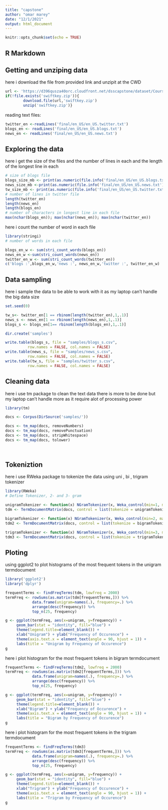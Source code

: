 ---
title: "capstone"
author: "omar marey"
date: "12/1/2021"
output: html_document
---

```{r setup, include=FALSE}
knitr::opts_chunk$set(echo = TRUE)
```

## R Markdown



## Getting and unziping  data
here i download the file from provided link and unzipit at 
the CWD


```{r}


url <- 'https://d396qusza40orc.cloudfront.net/dsscapstone/dataset/Coursera-SwiftKey.zip'
if(!file.exists('swiftkey.zip')){
        download.file(url,'swiftkey.zip')
        unzip('swiftkey.zip')}

```


reading text files:

```{r }
twitter_en <-readLines('final/en_US/en_US.twitter.txt')
blogs_en <- readLines('final/en_US/en_US.blogs.txt')
news_en <- readLines('final/en_US/en_US.news.txt')

```

## Exploring the data

here i get the size of  the files and the number of lines in each and the 
length of the longest line in each
```{r}
# size of blogs file
blogs_size_mb <- print(as.numeric(file.info('final/en_US/en_US.blogs.txt')$size)/1024^2)
news_size_mb <-print(as.numeric(file.info('final/en_US/en_US.news.txt')$size)/1024^2)
tw_size_mb <- print(as.numeric(file.info('final/en_US/en_US.twitter.txt')$size)/1024^2)
# number of lines in twitter file 
length(twitter_en)
length(news_en)
length(blogs_en)
# number of characters in longest line in each file
max(nchar(blogs_en)); max(nchar(news_en)); max(nchar(twitter_en))
```
here i count the number of word in each file 
```{r}
library(stringi)
# number of words in each file

blogs_en_w <- sum(stri_count_words(blogs_en))
news_en_w <-sum(stri_count_words(news_en))
twitter_en_w <- sum(stri_count_words(twitter_en))
c('blogs :',blogs_en_w,'news :', news_en_w,'twitter :', twitter_en_w)

```

## Data sampling 
here i sample the data to be able to work with it as my laptop can't handle 
the big data size
```{r}
set.seed(0)

tw_s<- twitter_en[1 == rbinom(length(twitter_en),1,.1)]
news_s <- news_en[1 == rbinom(length(news_en),1,.1)]
blogs_s <- blogs_en[1== rbinom(length(blogs_en),1,.1)]

dir.create('samples')

write.table(blogs_s, file = "samples/blogs_s.csv", 
          row.names = FALSE, col.names = FALSE)
write.table(news_s, file = "samples/news_s.csv", 
          row.names = FALSE, col.names = FALSE)
write.table(tw_s, file = "samples/twitter_s.csv", 
          row.names = FALSE, col.names = FALSE)
```
## Cleaning data
here i use tm package to clean the text data there is more to be done but 
my laptop can't handle more as it require alot of processing power
```{r}
library(tm)

docs <- Corpus(DirSource('samples/'))

docs <- tm_map(docs, removeNumbers)
docs <- tm_map(docs, removePunctuation)
docs <- tm_map(docs, stripWhitespace)
docs <- tm_map(docs, tolower)

 
```


## Tokeniztion
here i use RWeka package to tokenize the data using uni , bi , trigram tokenizer
```{r}
library(RWeka)
# Define Tokenizer, 2- and 3- gram

unigramTokenizer <- function(x) NGramTokenizer(x, Weka_control(min=1, max=1))
tdm <- TermDocumentMatrix(docs, control = list(tokenize = unigramTokenizer))

bigramTokenizer <- function(x) NGramTokenizer(x, Weka_control(min=2, max=2))
tdm2 <- TermDocumentMatrix(docs, control = list(tokenize = bigramTokenizer))

trigramTokenizer <- function(x) NGramTokenizer(x, Weka_control(min=3, max=3))
tdm3 <- TermDocumentMatrix(docs, control = list(tokenize = trigramTokenizer))
```
## Ploting
using ggplot2 to plot histograms of the most frequent tokens in the unigram 
termdocument

```{r}
library('ggplot2')
library('dplyr')

frequentTerms <- findFreqTerms(tdm, lowfreq = 2000)
termFreq <- rowSums(as.matrix(tdm[frequentTerms,])) %>%
            data.frame(unigram=names(.), frequency=.) %>%
            arrange(desc(frequency)) %>%
            top_n(25, frequency)

g <- ggplot(termFreq, aes(x=unigram, y=frequency)) +
     geom_bar(stat = "identity", fill="blue") +
     theme(legend.title=element_blank()) +
     xlab("Unigram") + ylab("Frequency of Occurence") +
     theme(axis.text.x = element_text(angle = 90, hjust = 1)) +
     labs(title = "Unigram by Frequency of Occurence")
g

```

here i plot histogram for the most frequent tokens in bigram termdocument

```{r} 
frequentTerms <- findFreqTerms(tdm2, lowfreq = 2000)
termFreq <- rowSums(as.matrix(tdm2[frequentTerms,])) %>%
            data.frame(unigram=names(.), frequency=.) %>%
            arrange(desc(frequency)) %>%
            top_n(25, frequency)

g <- ggplot(termFreq, aes(x=unigram, y=frequency)) +
     geom_bar(stat = "identity", fill="blue") +
     theme(legend.title=element_blank()) +
     xlab("Bigram") + ylab("Frequency of Occurence") +
     theme(axis.text.x = element_text(angle = 90, hjust = 1)) +
     labs(title = "Bigram by Frequency of Occurence")
g

```

here i plot histogram for the most frequent tokens in the trigram termdocument

```{r}


frequentTerms <- findFreqTerms(tdm3)
termFreq <- rowSums(as.matrix(tdm3[frequentTerms,])) %>%
            data.frame(unigram=names(.), frequency=.) %>%
            arrange(desc(frequency)) %>%
            top_n(25, frequency)

g <- ggplot(termFreq, aes(x=unigram, y=frequency)) +
     geom_bar(stat = "identity", fill="blue") +
     theme(legend.title=element_blank()) +
     xlab("Trigram") + ylab("Frequency of Occurence") +
     theme(axis.text.x = element_text(angle = 90, hjust = 1)) +
     labs(title = "Trigram by Frequency of Occurence")
g


```